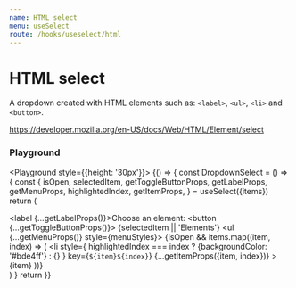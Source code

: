 ```yaml
---
name: HTML select
menu: useSelect
route: /hooks/useselect/html
---
```



# HTML select

A dropdown created with HTML elements such as: `<label>`, `<ul>`, `<li>` and `<button>`.

https://developer.mozilla.org/en-US/docs/Web/HTML/Element/select

### Playground

<Playground style={{height: '30px'}}>
  {() => {
    const DropdownSelect = () => {
      const {
        isOpen,
        selectedItem,
        getToggleButtonProps,
        getLabelProps,
        getMenuProps,
        highlightedIndex,
        getItemProps,
      } = useSelect({items})
      return (
        <div>
          <label {...getLabelProps()}>Choose an element:</label>
          <button {...getToggleButtonProps()}>
            {selectedItem || 'Elements'}
          </button>
          <ul {...getMenuProps()} style={menuStyles}>
            {isOpen &&
              items.map((item, index) => (
                <li
                  style={
                    highlightedIndex === index
                      ? {backgroundColor: '#bde4ff'}
                      : {}
                  }
                  key={`${item}${index}`}
                  {...getItemProps({item, index})}
                >
                  {item}
                </li>
              ))}
          </ul>
        </div>
      )
    }
    return <DropdownSelect />
  }}
</Playground>
